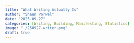 ```yaml
---
title: "What Writing Actually Is"
author: "Shaun Porwal"
date: "2025-09-27"
categories: [Writing, Building, Manifesting, Statistics]
image: "./250927-writer.png"
draft: true
---
```



